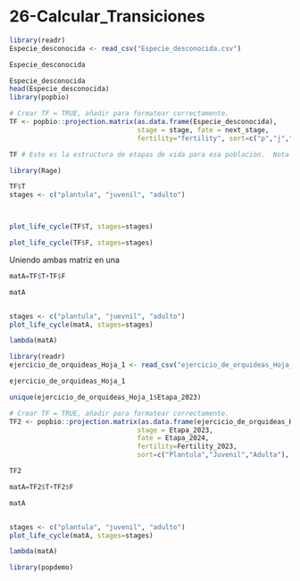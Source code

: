 # 26-Calcular_Transiciones


```r
library(readr)
Especie_desconocida <- read_csv("Especie_desconocida.csv")

Especie_desconocida
```



```r
Especie_desconocida
head(Especie_desconocida)
library(popbio)

# Crear TF = TRUE, añadir para formatear correctamente.
TF <- popbio::projection.matrix(as.data.frame(Especie_desconocida), 
                                stage = stage, fate = next_stage, 
                                fertility="fertility", sort=c("p","j","a"), TF = TRUE)

TF # Este es la estructura de etapas de vida para esa población.  Nota que tenemos dos matrices, una de transiciones **T** y otra de fertilidad **F**. 
```



```r
library(Rage)
```


```r



TF$T
stages <- c("plantula", "juvenil", "adulto")



plot_life_cycle(TF$T, stages=stages)

plot_life_cycle(TF$F, stages=stages)

```

Uniendo ambas matriz en una

```r
matA=TF$T+TF$F

matA


stages <- c("plantula", "juevnil", "adulto")
plot_life_cycle(matA, stages=stages)

lambda(matA)
```

 

```r

library(readr)
ejercicio_de_orquideas_Hoja_1 <- read_csv("ejercicio_de_orquideas_Hoja_1.csv")

ejercicio_de_orquideas_Hoja_1

unique(ejercicio_de_orquideas_Hoja_1$Etapa_2023)
```


```r
# Crear TF = TRUE, añadir para formatear correctamente.
TF2 <- popbio::projection.matrix(as.data.frame(ejercicio_de_orquideas_Hoja_1), 
                                stage = Etapa_2023, 
                                fate = Etapa_2024, 
                                fertility=Fertility_2023, 
                                sort=c("Plantula","Juvenil","Adulta"), TF = TRUE)

TF2
```


```r
matA=TF2$T+TF2$F

matA


stages <- c("plantula", "juvenil", "adulto")
plot_life_cycle(matA, stages=stages)

lambda(matA)
```



```r

library(popdemo)



```


